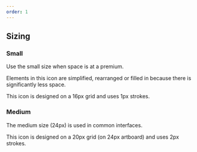 ```yaml
---
order: 1
---
```



## Sizing

### Small

Use the small size when space is at a premium.

Elements in this icon are simplified, rearranged or filled in because there is significantly less
space.

This icon is designed on a 16px grid and uses 1px strokes.

<Example Component={IconObject16} packageName="@atlaskit/icon-object" />

### Medium

The medium size (24px) is used in common interfaces.

This icon is designed on a 20px grid (on 24px artboard) and uses 2px strokes.

<Example Component={IconObject24} packageName="@atlaskit/icon-object" />
